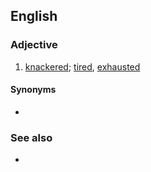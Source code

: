 ==English==

===Adjective===
{{en-adj|head=[[cream]] [[cracker]]ed}}

# {{label|en|British|rhyming slang}} [[knackered]]; [[tired]], [[exhausted]]

====Synonyms====
* {{l|en|Kerry Packered}}

===See also===
* {{l|en|cream cracker}}